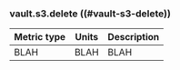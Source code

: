 ### vault.s3.delete ((#vault-s3-delete))

Metric type | Units | Description
----------- | ----- | -----------
BLAH     | BLAH    | BLAH